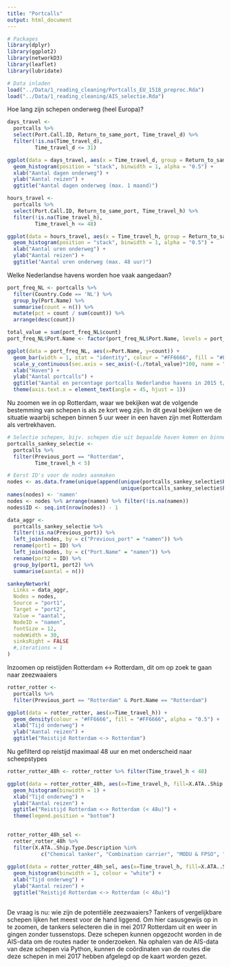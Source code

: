 ```yaml
---
title: "Portcalls"
output: html_document
---
```


```r
# Packages
library(dplyr)
library(ggplot2)
library(networkD3)
library(leaflet)
library(lubridate)
```

```r
# Data inladen
load("../Data/1_reading_cleaning/Portcalls_EU_1518_preproc.Rda")
load("../Data/1_reading_cleaning/AIS_selectie.Rda")
```

Hoe lang zijn schepen onderweg (heel Europa)?

```r

days_travel <-
  portcalls %>%
  select(Port.Call.ID, Return_to_same_port, Time_travel_d) %>%
  filter(!is.na(Time_travel_d),
         Time_travel_d <= 31)

ggplot(data = days_travel, aes(x = Time_travel_d, group = Return_to_same_port, fill = Return_to_same_port)) +
  geom_histogram(position = "stack", binwidth = 1, alpha = "0.5") +
  xlab("Aantal dagen onderweg") +
  ylab("Aantal reizen") +
  ggtitle("Aantal dagen onderweg (max. 1 maand)")


```

```r

hours_travel <-
  portcalls %>%
  select(Port.Call.ID, Return_to_same_port, Time_travel_h) %>%
  filter(!is.na(Time_travel_h),
         Time_travel_h <= 48)

ggplot(data = hours_travel, aes(x = Time_travel_h, group = Return_to_same_port, fill = Return_to_same_port)) +
  geom_histogram(position = "stack", binwidth = 1, alpha = "0.5") +
  xlab("Aantal uren onderweg") +
  ylab("Aantal reizen") +
  ggtitle("Aantal uren onderweg (max. 48 uur)")


```

Welke Nederlandse havens worden hoe vaak aangedaan?

```r
port_freq_NL <- portcalls %>%
  filter(Country.Code == 'NL') %>%
  group_by(Port.Name) %>%
  summarise(count = n()) %>%
  mutate(pct = count / sum(count)) %>%
  arrange(desc(count))

total_value = sum(port_freq_NL$count)
port_freq_NL$Port.Name <- factor(port_freq_NL$Port.Name, levels = port_freq_NL$Port.Name[order(desc(port_freq_NL$count))])

ggplot(data = port_freq_NL, aes(x=Port.Name, y=count)) +
  geom_bar(width = 1, stat = "identity", colour = "#FF6666", fill = "#FF6666", alpha = "0.5") +
  scale_y_continuous(sec.axis = sec_axis(~(./total_value)*100, name = "Percentage")) +
  xlab("Haven") +
  ylab("Aantal portcalls") +
  ggtitle("Aantal en percentage portcalls Nederlandse havens in 2015 t/m 2018") +
  theme(axis.text.x = element_text(angle = 45, hjust = 1))
```

Nu zoomen we in op Rotterdam, waar we bekijken wat de volgende bestemming van schepen is als ze kort weg zijn. In dit geval bekijken we de situatie waarbij schepen binnen 5 uur weer in een haven zijn met Rotterdam als vertrekhaven.

```r

# Selectie schepen, bijv. schepen die uit bepaalde haven komen en binnen 5 uur weer in een (andere of dezelfde) haven aankomen
portcalls_sankey_selectie <-
  portcalls %>%
  filter(Previous_port == "Rotterdam",
         Time_travel_h < 5)

# Eerst ID's voor de nodes aanmaken
nodes <- as.data.frame(unique(append(unique(portcalls_sankey_selectie$Port.Name),
                                     unique(portcalls_sankey_selectie$Previous_port))))
names(nodes) <- 'namen'
nodes <- nodes %>% arrange(namen) %>% filter(!is.na(namen))
nodes$ID <- seq.int(nrow(nodes)) - 1

data_aggr <-
  portcalls_sankey_selectie %>%
  filter(!is.na(Previous_port)) %>%
  left_join(nodes, by = c("Previous_port" = "namen")) %>%
  rename(port1 = ID) %>%
  left_join(nodes, by = c("Port.Name" = "namen")) %>%
  rename(port2 = ID) %>%
  group_by(port1, port2) %>%
  summarise(aantal = n())

sankeyNetwork(
  Links = data_aggr,
  Nodes = nodes,
  Source = "port1",
  Target = "port2",
  Value = "aantal",
  NodeID = "namen",
  fontSize = 12,
  nodeWidth = 30,
  sinksRight = FALSE
  #,iterations = 1
)

```



Inzoomen op reistijden Rotterdam <-> Rotterdam, dit om op zoek te gaan naar zeezwaaiers

```r

rotter_rotter <-
  portcalls %>%
  filter(Previous_port == "Rotterdam" & Port.Name == "Rotterdam")

ggplot(data = rotter_rotter, aes(x=Time_travel_h)) +
  geom_density(colour = "#FF6666", fill = "#FF6666", alpha = "0.5") +
  xlab("Tijd onderweg") +
  ylab("Aantal reizen") +
  ggtitle("Reistijd Rotterdam <-> Rotterdam")

```


Nu gefilterd op reistijd maximaal 48 uur en met onderscheid naar scheepstypes

```r

rotter_rotter_48h <- rotter_rotter %>% filter(Time_travel_h < 48)

ggplot(data = rotter_rotter_48h, aes(x=Time_travel_h, fill=X.ATA..Ship.Type.Description)) +
  geom_histogram(binwidth = 1) +
  xlab("Tijd onderweg") +
  ylab("Aantal reizen") +
  ggtitle("Reistijd Rotterdam <-> Rotterdam (< 48u)") +
  theme(legend.position = "bottom")
  

```

```r
rotter_rotter_48h_sel <-
  rotter_rotter_48h %>%
  filter(X.ATA..Ship.Type.Description %in%
           c("Chemical tanker", "Combination carrier", "MODU & FPSO", "NLS tanker", "Oil tanker"))
         
ggplot(data = rotter_rotter_48h_sel, aes(x=Time_travel_h, fill=X.ATA..Ship.Type.Description)) +
  geom_histogram(binwidth = 1, colour = "white") +
  xlab("Tijd onderweg") +
  ylab("Aantal reizen") +
  ggtitle("Reistijd Rotterdam <-> Rotterdam (< 48u)")
         
```


De vraag is nu: wie zijn de potentiële zeezwaaiers? Tankers of vergelijkbare schepen lijken het meest voor de hand liggend. Om hier casusgewijs op in te zoomen, de tankers selecteren die in mei 2017 Rotterdam uit en weer in gingen zonder tussenstops. Deze schepen kunnen opgezocht worden in de AIS-data om de routes nader te onderzoeken.
Na ophalen van de AIS-data van deze schepen via Python, kunnen de coördinaten van de routes die deze schepen in mei 2017 hebben afgelegd op de kaart worden gezet.

